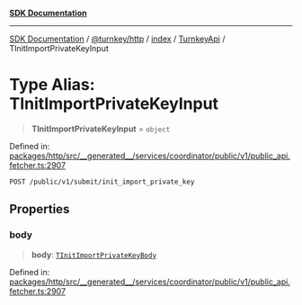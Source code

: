 [**SDK Documentation**](../../../../../../README.mdx)

***

[SDK Documentation](../../../../../../packages.mdx) / [@turnkey/http](../../../../README.mdx) / [index](../../../README.mdx) / [TurnkeyApi](../README.mdx) / TInitImportPrivateKeyInput

# Type Alias: TInitImportPrivateKeyInput

> **TInitImportPrivateKeyInput** = `object`

Defined in: [packages/http/src/\_\_generated\_\_/services/coordinator/public/v1/public\_api.fetcher.ts:2907](https://github.com/tkhq/sdk/blob/fd49bfe86475c8603b3eb385aa101efa36fa32fc/packages/http/src/__generated__/services/coordinator/public/v1/public_api.fetcher.ts#L2907)

`POST /public/v1/submit/init_import_private_key`

## Properties

### body

> **body**: [`TInitImportPrivateKeyBody`](TInitImportPrivateKeyBody.mdx)

Defined in: [packages/http/src/\_\_generated\_\_/services/coordinator/public/v1/public\_api.fetcher.ts:2907](https://github.com/tkhq/sdk/blob/fd49bfe86475c8603b3eb385aa101efa36fa32fc/packages/http/src/__generated__/services/coordinator/public/v1/public_api.fetcher.ts#L2907)
